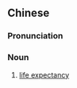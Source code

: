 {{also|预期寿命}}
==Chinese==
{{zh-forms|s=预期寿命|type=22}}

===Pronunciation===
{{zh-pron
|m=yù期 shòumìng
|cat=n
}}

===Noun===
{{zh-noun}}

# [[life expectancy]]